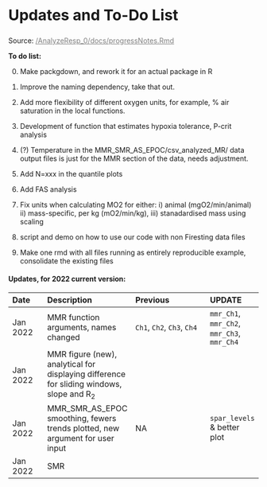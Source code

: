 
<div class="page-header">
  <h2 style="font-size: 30px; text-align:left;">Updates and To-Do List</h2>
  <p>Source: <a href = "https://github.com/kraskura/AnalyzeResp_0/blob/main/docs/progressNotes.Rmd" style = "color:gray;">/AnalyzeResp_0/docs/progressNotes.Rmd</a></p>
</div>



**To do list:**

0. Make packgdown, and rework it for an actual package in R

1. Improve the naming dependency, take that out. 
2. Add more flexibility of different oxygen units, for example, % air saturation in the local functions.
3. Development of function that estimates hypoxia tolerance, P-crit analysis
4. (?) Temperature in the MMR_SMR_AS_EPOC/csv_analyzed_MR/ data output files is just for the MMR section of the data, needs adjustment. 
5. Add N=xxx in the quantile plots
6. Add FAS analysis
7. Fix units when calculating MO2 for either: i) animal (mgO2/min/animal) ii) mass-specific, per kg (mO2/min/kg), iii) stanadardised mass using scaling 
8. script and demo on how to use our code with non Firesting data files
9. Make one rmd with all files running as entirely reproducible example, consolidate the existing files



#### Updates, for 2022 current version:  


Date| Description | Previous | UPDATE
:----| :--- | :------------- | :---
Jan 2022 | MMR function arguments, names changed| `Ch1`, `Ch2`, `Ch3`, `Ch4` | `mmr_Ch1`, `mmr_Ch2`, `mmr_Ch3`, `mmr_Ch4` 
Jan 2022 | MMR figure (new), analytical for displaying difference for sliding windows, slope and R~2~|  | 
Jan 2022 | MMR_SMR_AS_EPOC smoothing, fewers trends plotted, new argument for user input| NA  | `spar_levels` & better plot
Jan 2022 | SMR |  | 


